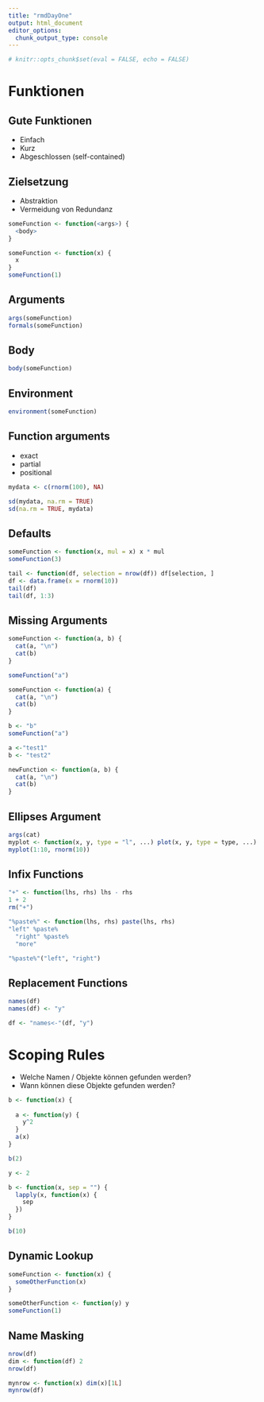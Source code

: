 ```yaml
---
title: "rmdDayOne"
output: html_document
editor_options: 
  chunk_output_type: console
---
```


```r
# knitr::opts_chunk$set(eval = FALSE, echo = FALSE)
```

# Funktionen 

## Gute Funktionen

- Einfach
- Kurz
- Abgeschlossen (self-contained)

## Zielsetzung

- Abstraktion
- Vermeidung von Redundanz

```r
someFunction <- function(<args>) {
  <body>
} 
```

```r
someFunction <- function(x) {
  x
}
someFunction(1)
```

## Arguments

```r
args(someFunction)
formals(someFunction)
```


## Body

```r
body(someFunction)
```

## Environment

```r
environment(someFunction)
```


## Function arguments

- exact
- partial
- positional

```r
mydata <- c(rnorm(100), NA)

sd(mydata, na.rm = TRUE)
sd(na.rm = TRUE, mydata)
```

## Defaults

```r
someFunction <- function(x, mul = x) x * mul
someFunction(3)

tail <- function(df, selection = nrow(df)) df[selection, ] 
df <- data.frame(x = rnorm(10))
tail(df)
tail(df, 1:3)
```

## Missing Arguments

```r
someFunction <- function(a, b) {
  cat(a, "\n")
  cat(b)
}

someFunction("a")

someFunction <- function(a) {
  cat(a, "\n")
  cat(b)
}

b <- "b"
someFunction("a")

a <-"test1"
b <- "test2"

newFunction <- function(a, b) {
  cat(a, "\n")
  cat(b)
}

```

## Ellipses Argument

```r
args(cat)
myplot <- function(x, y, type = "l", ...) plot(x, y, type = type, ...)
myplot(1:10, rnorm(10))
```



## Infix Functions

```r
"+" <- function(lhs, rhs) lhs - rhs
1 + 2
rm("+")

"%paste%" <- function(lhs, rhs) paste(lhs, rhs)
"left" %paste% 
  "right" %paste%
  "more"

"%paste%"("left", "right")
```

## Replacement Functions

```r
names(df)
names(df) <- "y"

df <- "names<-"(df, "y")
```


# Scoping Rules

- Welche Namen / Objekte können gefunden werden?
- Wann können diese Objekte gefunden werden?

```r

b <- function(x) {
  
  a <- function(y) {
    y^2
  }
  a(x)
}

b(2)
```


```r
y <- 2

b <- function(x, sep = "") {
  lapply(x, function(x) {
    sep
  })
}

b(10)
```


## Dynamic Lookup

```r
someFunction <- function(x) {
  someOtherFunction(x)
}

someOtherFunction <- function(y) y
someFunction(1)
```


## Name Masking

```r
nrow(df)
dim <- function(df) 2
nrow(df)

mynrow <- function(x) dim(x)[1L]
mynrow(df)
```





